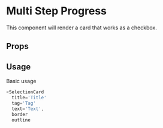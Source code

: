 

# Multi Step Progress

This component will render a card that works as a checkbox.

## Props

<Props of={SelectionCard} />

## Usage

Basic usage

```javascript
<SelectionCard
  title='Title'
  tag='Tag'
  text='Text',
  border
  outline
```
